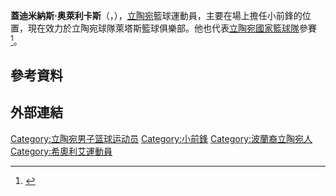 {{noteTA
|1=zh-cn:格季米纳斯;zh-hk:蓋迪米納斯;
}}
{{世大運獎牌記錄
|項目=籃球
|a1=2011
|b1=3
}}
'''蓋迪米納斯·奥萊利卡斯'''（{{lang-lt|'''Gediminas Orelikas'''}}，{{bd|1990年|5月14日||}}），[[立陶宛|立陶宛]]籃球運動員，主要在場上擔任小前鋒的位置，現在效力於立陶宛球隊萊塔斯籃球俱樂部。他也代表[[立陶宛國家籃球隊|立陶宛國家籃球隊]]參賽<ref>{{cite web|title=Paviešintas Lietuvos rinktinės kandidatų sąrašas|url=http://www.delfi.lt/sportas/krepsinis/paviesintas-lietuvos-rinktines-kandidatu-sarasas.d?id=67883256|website=Delfi.lt|accessdate=5 May 2015}}</ref>。

== 參考資料 ==
{{Reflist}}

== 外部連結 ==
{{LKL最有价值球员}}

{{Authority control}}
{{DEFAULTSORT:Orelikas, Gediminas}}
[[Category:立陶宛男子篮球运动员|Category:立陶宛男子篮球运动员]]
[[Category:小前鋒|Category:小前鋒]]
[[Category:波蘭裔立陶宛人|Category:波蘭裔立陶宛人]]
[[Category:希奧利艾運動員|Category:希奧利艾運動員]]